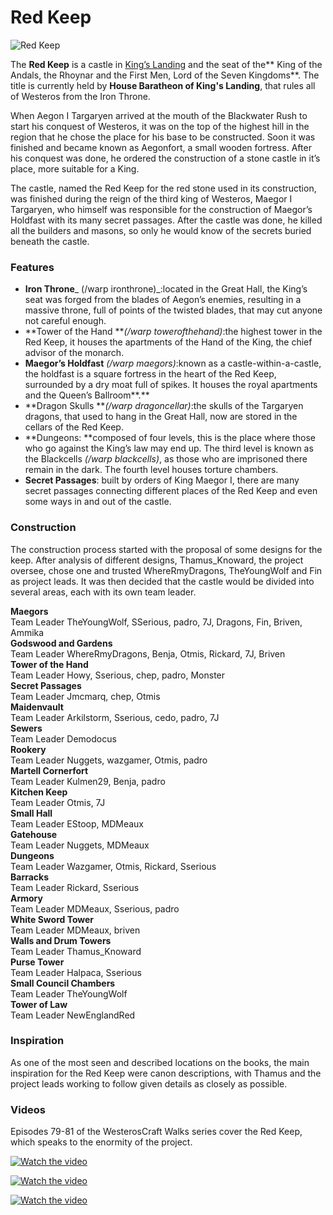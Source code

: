 

# Red Keep

<Image src="https://cdn.sanity.io/images/1as7cn02/production/4d6adb7a01673e7d874770b22efbbce9a4be8ca9-2731x1536.jpg?w=976&h=350&fit=crop&crop=center&auto=format" alt="Red Keep" width={976} height={350}  />

<ProjectDetails
  floatRight
  region="Crownlands"
  house="House Baratheon of King's Landing"
  type="Castle"
  status="Completed"
  warp="/warp redkeep"
  projectLead="WhereRmyDragons, TheYoungWolf, Fin"
  dateStarted="January 8, 2017"
  dateCompleted="January 8, 2017"
/>

The **Red Keep** is a castle in [King’s Landing](https://westeroscraft.com/wiki/crownlands/kings-landing) and the seat of the** King of the Andals, the Rhoynar and the First Men, Lord of the Seven Kingdoms**. The title is currently held by **House Baratheon of King's Landing**, that rules all of Westeros from the Iron Throne.

When Aegon I Targaryen arrived at the mouth of the Blackwater Rush to start his conquest of Westeros, it was on the top of the highest hill in the region that he chose the place for his base to be constructed. Soon it was finished and became known as Aegonfort, a small wooden fortress. After his conquest was done, he ordered the construction of a stone castle in it’s place, more suitable for a King.

The castle, named the Red Keep for the red stone used in its construction, was finished during the reign of the third king of Westeros, Maegor I Targaryen, who himself was responsible for the construction of Maegor’s Holdfast with its many secret passages. After the castle was done, he killed all the builders and masons, so only he would know of the secrets buried beneath the castle.

### Features

* **Iron Throne**_ (/warp ironthrone)_:located in the Great Hall, the King’s seat was forged from the blades of Aegon’s enemies, resulting in a massive throne, full of points of the twisted blades, that may cut anyone not careful enough.
* **Tower of the Hand **_(/warp towerofthehand)_:the highest tower in the Red Keep, it houses the apartments of the Hand of the King, the chief advisor of the monarch.
* **Maegor’s Holdfast** _(/warp maegors)_:known as a castle-within-a-castle, the holdfast is a square fortress in the heart of the Red Keep, surrounded by a dry moat full of spikes. It houses the royal apartments and the Queen’s Ballroom**.**
* **Dragon Skulls **_(/warp dragoncellar)_:the skulls of the Targaryen dragons, that used to hang in the Great Hall, now are stored in the cellars of the Red Keep.
* **Dungeons: **composed of four levels, this is the place where those who go against the King’s law may end up. The third level is known as the Blackcells _(/warp blackcells)_, as those who are imprisoned there remain in the dark. The fourth level houses torture chambers.
* **Secret Passages**: built by orders of King Maegor I, there are many secret passages connecting different places of the Red Keep and even some ways in and out of the castle.

### Construction

The construction process started with the proposal of some designs for the keep. After analysis of different designs, Thamus_Knoward, the project oversee, chose one and trusted WhereRmyDragons, TheYoungWolf and Fin as project leads. It was then decided that the castle would be divided into several areas, each with its own team leader.

**Maegors**  
Team Leader TheYoungWolf, SSerious, padro, 7J, Dragons, Fin, Briven, Ammika  
**Godswood and Gardens**  
Team Leader WhereRmyDragons, Benja, Otmis, Rickard, 7J, Briven  
**Tower of the Hand**  
Team Leader Howy, Sserious, chep, padro, Monster  
**Secret Passages**  
Team Leader Jmcmarq, chep, Otmis  
**Maidenvault**  
Team Leader Arkilstorm, Sserious, cedo, padro, 7J  
**Sewers**  
Team Leader Demodocus  
**Rookery**  
Team Leader Nuggets, wazgamer, Otmis, padro  
**Martell Cornerfort**  
Team Leader Kulmen29, Benja, padro  
**Kitchen Keep**  
Team Leader Otmis, 7J  
**Small Hall**  
Team Leader EStoop, MDMeaux  
**Gatehouse**  
Team Leader Nuggets, MDMeaux  
**Dungeons**  
Team Leader Wazgamer, Otmis, Rickard, Sserious  
**Barracks**  
Team Leader Rickard, Sserious  
**Armory**  
Team Leader MDMeaux, Sserious, padro  
**White Sword Tower**  
Team Leader MDMeaux, briven  
**Walls and Drum Towers**  
Team Leader Thamus_Knoward  
**Purse Tower**  
Team Leader Halpaca, Sserious  
**Small Council Chambers**  
Team Leader TheYoungWolf  
**Tower of Law**  
Team Leader NewEnglandRed  


### Inspiration

As one of the most seen and described locations on the books, the main inspiration for the Red Keep were canon descriptions, with Thamus and the project leads working to follow given details as closely as possible.

### Videos

Episodes 79-81 of the WesterosCraft Walks series cover the Red Keep, which speaks to the enormity of the project.


[![Watch the video](https://img.youtube.com/vi/MAF5AwKDQR8/0.jpg)](https://www.youtube.com/embed/MAF5AwKDQR8)



[![Watch the video](https://img.youtube.com/vi/Na0AIMOl_to/0.jpg)](https://www.youtube.com/embed/Na0AIMOl_to)



[![Watch the video](https://img.youtube.com/vi/XfrOPJPIZpg/0.jpg)](https://www.youtube.com/embed/XfrOPJPIZpg)